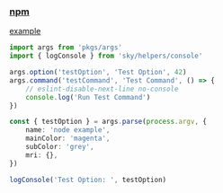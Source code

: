 ### [npm](https://www.npmjs.com/package/args)

[example](../../_examples/pkgs/args)

```ts
import args from 'pkgs/args'
import { logConsole } from 'sky/helpers/console'

args.option('testOption', 'Test Option', 42)
args.command('testCommand', 'Test Command', () => {
    // eslint-disable-next-line no-console
    console.log('Run Test Command')
})

const { testOption } = args.parse(process.argv, {
    name: 'node example',
    mainColor: 'magenta',
    subColor: 'grey',
    mri: {},
})

logConsole('Test Option: ', testOption)
```
